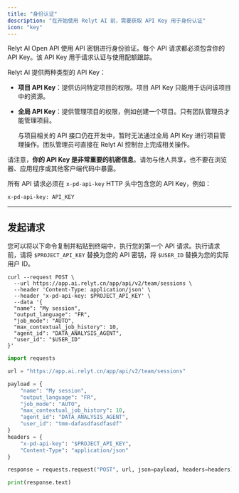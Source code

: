 ```yaml
---
title: "身份认证"
description: "在开始使用 Relyt AI 前，需要获取 API Key 用于身份认证"
icon: "key"
---
```



Relyt AI Open API 使用 API 密钥进行身份验证。每个 API 请求都必须包含你的 API Key。该 API Key 用于请求认证与使用配额跟踪。

Relyt AI 提供两种类型的 API Key：

- **项目 API Key**：提供访问特定项目的权限。项目 API Key 只能用于访问该项目中的资源。

- **全局 API Key**：提供管理项目的权限，例如创建一个项目。只有团队管理员才能管理项目。

    <Tip>
     与项目相关的 API 接口仍在开发中，暂时无法通过全局 API Key 进行项目管理操作。团队管理员可直接在 Relyt AI 控制台上完成相关操作。
    </Tip>

请注意，**你的 API Key 是非常重要的机密信息**。请勿与他人共享，也不要在浏览器、应用程序或其他客户端代码中暴露。

所有 API 请求必须在 `x-pd-api-key` HTTP 头中包含您的 API Key，例如：

```shell
x-pd-api-key: API_KEY
```

---

## 发起请求

您可以将以下命令复制并粘贴到终端中，执行您的第一个 API 请求。执行请求前，请将 `$PROJECT_API_KEY` 替换为您的 API 密钥，将 `$USER_ID` 替换为您的实际用户 ID。

<CodeGroup>

```curl cURL
curl --request POST \
  --url https://app.ai.relyt.cn/app/api/v2/team/sessions \
  --header 'Content-Type: application/json' \
  --header 'x-pd-api-key: $PROJECT_API_KEY' \
  --data '{
  "name": "My session",
  "output_language": "FR",
  "job_mode": "AUTO",
  "max_contextual_job_history": 10,
  "agent_id": "DATA_ANALYSIS_AGENT",
  "user_id": "$USER_ID"
}'
```

```python Python
import requests

url = "https://app.ai.relyt.cn/app/api/v2/team/sessions"

payload = {
    "name": "My session",
    "output_language": "FR",
    "job_mode": "AUTO",
    "max_contextual_job_history": 10,
    "agent_id": "DATA_ANALYSIS_AGENT",
    "user_id": "tmm-dafasdfasdfasdf"
}
headers = {
    "x-pd-api-key": "$PROJECT_API_KEY",
    "Content-Type": "application/json"
}

response = requests.request("POST", url, json=payload, headers=headers)

print(response.text)
```

</CodeGroup>

